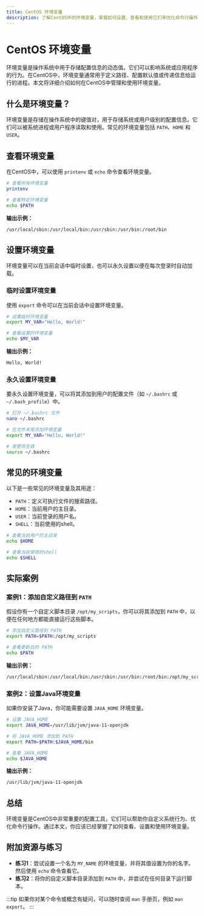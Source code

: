 ```yaml
---
title: CentOS 环境变量
description: 了解CentOS中的环境变量，掌握如何设置、查看和使用它们来优化命令行操作。
---
```


# CentOS 环境变量

环境变量是操作系统中用于存储配置信息的动态值。它们可以影响系统或应用程序的行为。在CentOS中，环境变量通常用于定义路径、配置默认值或传递信息给运行的进程。本文将详细介绍如何在CentOS中管理和使用环境变量。

## 什么是环境变量？

环境变量是存储在操作系统中的键值对，用于存储系统或用户级别的配置信息。它们可以被系统进程或用户程序读取和使用。常见的环境变量包括 `PATH`、`HOME` 和 `USER`。

## 查看环境变量

在CentOS中，可以使用 `printenv` 或 `echo` 命令查看环境变量。

```bash
# 查看所有环境变量
printenv

# 查看特定环境变量
echo $PATH
```

**输出示例：**
```bash
/usr/local/sbin:/usr/local/bin:/usr/sbin:/usr/bin:/root/bin
```

## 设置环境变量

环境变量可以在当前会话中临时设置，也可以永久设置以便在每次登录时自动加载。

### 临时设置环境变量

使用 `export` 命令可以在当前会话中设置环境变量。

```bash
# 设置临时环境变量
export MY_VAR="Hello, World!"

# 查看设置的环境变量
echo $MY_VAR
```

**输出示例：**
```bash
Hello, World!
```

### 永久设置环境变量

要永久设置环境变量，可以将其添加到用户的配置文件（如 `~/.bashrc` 或 `~/.bash_profile`）中。

```bash
# 打开 ~/.bashrc 文件
nano ~/.bashrc

# 在文件末尾添加环境变量
export MY_VAR="Hello, World!"

# 使更改生效
source ~/.bashrc
```

## 常见的环境变量

以下是一些常见的环境变量及其用途：

- `PATH`：定义可执行文件的搜索路径。
- `HOME`：当前用户的主目录。
- `USER`：当前登录的用户名。
- `SHELL`：当前使用的shell。

```bash
# 查看当前用户的主目录
echo $HOME

# 查看当前使用的shell
echo $SHELL
```

## 实际案例

### 案例1：添加自定义路径到 `PATH`

假设你有一个自定义脚本目录 `/opt/my_scripts`，你可以将其添加到 `PATH` 中，以便在任何地方都能直接运行这些脚本。

```bash
# 添加自定义路径到 PATH
export PATH=$PATH:/opt/my_scripts

# 查看更新后的 PATH
echo $PATH
```

**输出示例：**
```bash
/usr/local/sbin:/usr/local/bin:/usr/sbin:/usr/bin:/root/bin:/opt/my_scripts
```

### 案例2：设置Java环境变量

如果你安装了Java，你可能需要设置 `JAVA_HOME` 环境变量。

```bash
# 设置 JAVA_HOME
export JAVA_HOME=/usr/lib/jvm/java-11-openjdk

# 将 JAVA_HOME 添加到 PATH
export PATH=$PATH:$JAVA_HOME/bin

# 查看 JAVA_HOME
echo $JAVA_HOME
```

**输出示例：**
```bash
/usr/lib/jvm/java-11-openjdk
```

## 总结

环境变量是CentOS中非常重要的配置工具，它们可以帮助你自定义系统行为、优化命令行操作。通过本文，你应该已经掌握了如何查看、设置和使用环境变量。

## 附加资源与练习

- **练习1**：尝试设置一个名为 `MY_NAME` 的环境变量，并将其值设置为你的名字。然后使用 `echo` 命令查看它。
- **练习2**：将你的自定义脚本目录添加到 `PATH` 中，并尝试在任何目录下运行脚本。

:::tip
如果你对某个命令或概念有疑问，可以随时查阅 `man` 手册页，例如 `man export`。
:::